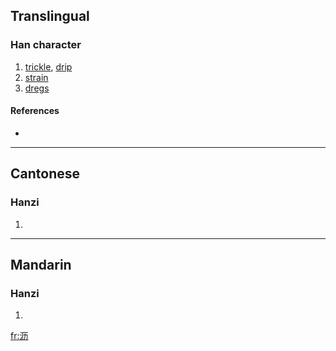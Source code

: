 {{also|瀝}}
==Translingual==

===Han character===
{{Han char|rn=85|rad=水|as=04|sn=7|four=|canj=水一大尸 (EMKS)}}

# [[trickle]], [[drip]]
# [[strain]]
# [[dregs]]

====References====
* {{Han ref|kx=0612.121|hdz=31561.030|uh=6CA5|ud=27813}}

----

==Cantonese==

===Hanzi===
{{yue-hanzi|jyut=|y=lik6}}

# {{defn|Cantonese}}

----

==Mandarin==

===Hanzi===
{{cmn-hanzi|tra=瀝|pin=[[fēng]] ([[feng1]]), [[lì]] ([[li4]])|wg=feng<sup>1</sup>, li<sup>4</sup>}}

# {{defn|Mandarin}}

[[fr:沥]]